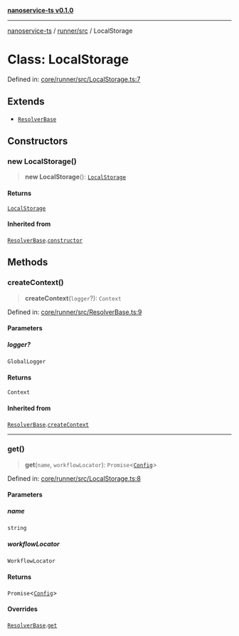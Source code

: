 [**nanoservice-ts v0.1.0**](/docs/ref/README)

***

[nanoservice-ts](/docs/ref/README) / [runner/src](/docs/ref/runner/src/README) / LocalStorage

# Class: LocalStorage

Defined in: [core/runner/src/LocalStorage.ts:7](https://github.com/deskree-inc/nanoservice-ts/blob/ba7c322d2df8c8713881891584f33c6c7ed154ba/core/runner/src/LocalStorage.ts#L7)

## Extends

- [`ResolverBase`](/docs/ref/runner/src/classes/ResolverBase)

## Constructors

### new LocalStorage()

> **new LocalStorage**(): [`LocalStorage`](/docs/ref/runner/src/classes/LocalStorage)

#### Returns

[`LocalStorage`](/docs/ref/runner/src/classes/LocalStorage)

#### Inherited from

[`ResolverBase`](/docs/ref/runner/src/classes/ResolverBase).[`constructor`](/docs/ref/runner/src/classes/ResolverBase#constructors)

## Methods

### createContext()

> **createContext**(`logger`?): `Context`

Defined in: [core/runner/src/ResolverBase.ts:9](https://github.com/deskree-inc/nanoservice-ts/blob/ba7c322d2df8c8713881891584f33c6c7ed154ba/core/runner/src/ResolverBase.ts#L9)

#### Parameters

##### logger?

`GlobalLogger`

#### Returns

`Context`

#### Inherited from

[`ResolverBase`](/docs/ref/runner/src/classes/ResolverBase).[`createContext`](/docs/ref/runner/src/classes/ResolverBase#createcontext)

***

### get()

> **get**(`name`, `workflowLocator`): `Promise`\<[`Config`](/docs/ref/runner/src/type-aliases/Config)\>

Defined in: [core/runner/src/LocalStorage.ts:8](https://github.com/deskree-inc/nanoservice-ts/blob/ba7c322d2df8c8713881891584f33c6c7ed154ba/core/runner/src/LocalStorage.ts#L8)

#### Parameters

##### name

`string`

##### workflowLocator

`WorkflowLocator`

#### Returns

`Promise`\<[`Config`](/docs/ref/runner/src/type-aliases/Config)\>

#### Overrides

[`ResolverBase`](/docs/ref/runner/src/classes/ResolverBase).[`get`](/docs/ref/runner/src/classes/ResolverBase#get)
